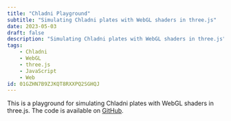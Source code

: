 ```yaml
---
title: "Chladni Playground"
subtitle: "Simulating Chladni plates with WebGL shaders in three.js"
date: 2023-05-03
draft: false
description: "Simulating Chladni plates with WebGL shaders in three.js"
tags:
    - Chladni
    - WebGL
    - three.js
    - JavaScript
    - Web
id: 01GZHN7B9ZJKQT8RXXPQ2SGHQJ
---
```


This is a playground for simulating Chladni plates with WebGL shaders in three.js. The code is available on [GitHub](https://github.com/petertjmills/webgl-chladni).

<Chladni client:only />
